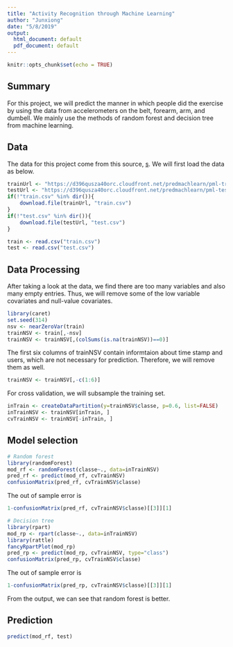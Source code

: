 ```yaml
---
title: "Activity Recognition through Machine Learning"
author: "Junxiong"
date: "5/8/2019"
output:
  html_document: default
  pdf_document: default
---
```


```r
knitr::opts_chunk$set(echo = TRUE)
```

## Summary

For this project, we will predict the manner in which people did the exercise by using the data from accelerometers on the belt, forearm, arm, and dumbell. We mainly use the methods of random forest and decision tree from machine learning.

## Data

The data for this project come from this source, [s](http://groupware.les.inf.puc-rio.br/har). We will first load the data as below.

```r
trainUrl <- "https://d396qusza40orc.cloudfront.net/predmachlearn/pml-training.csv"
testUrl <- "https://d396qusza40orc.cloudfront.net/predmachlearn/pml-testing.csv"
if(!"train.csv" %in% dir()){
    download.file(trainUrl, "train.csv")
}
if(!"test.csv" %in% dir()){
    download.file(testUrl, "test.csv")
}

train <- read.csv("train.csv")
test <- read.csv("test.csv")
```

## Data Processing

After taking a look at the data, we find there are too many variables and also many empty entries. Thus, we will remove some of the low variable covariates and null-value covariates.

```r
library(caret)
set.seed(314)
nsv <- nearZeroVar(train)
trainNSV <- train[,-nsv]
trainNSV <- trainNSV[,(colSums(is.na(trainNSV))==0)]
```

The first six columns of trainNSV contain informtaion about time stamp and 
users, which are not necessary for prediction. Therefore, we will remove them 
as well.

```r
trainNSV <- trainNSV[,-c(1:6)]
```

For cross validation, we will subsample the training set.

```r
inTrain <- createDataPartition(y=trainNSV$classe, p=0.6, list=FALSE)
inTrainNSV <- trainNSV[inTrain, ]
cvTrainNSV <- trainNSV[-inTrain, ]
```

## Model selection

```r
# Random forest
library(randomForest)
mod_rf <- randomForest(classe~., data=inTrainNSV)
pred_rf <- predict(mod_rf, cvTrainNSV)
confusionMatrix(pred_rf, cvTrainNSV$classe)
```

The out of sample error is 

```r
1-confusionMatrix(pred_rf, cvTrainNSV$classe)[[3]][1]
```

```r
# Decision tree
library(rpart)
mod_rp <- rpart(classe~., data=inTrainNSV)
library(rattle)
fancyRpartPlot(mod_rp)
pred_rp <- predict(mod_rp, cvTrainNSV, type="class")
confusionMatrix(pred_rp, cvTrainNSV$classe)
```

The out of sample error is 

```r
1-confusionMatrix(pred_rp, cvTrainNSV$classe)[[3]][1]
```
From the output, we can see that random forest is better.

## Prediction

```r
predict(mod_rf, test)
```
